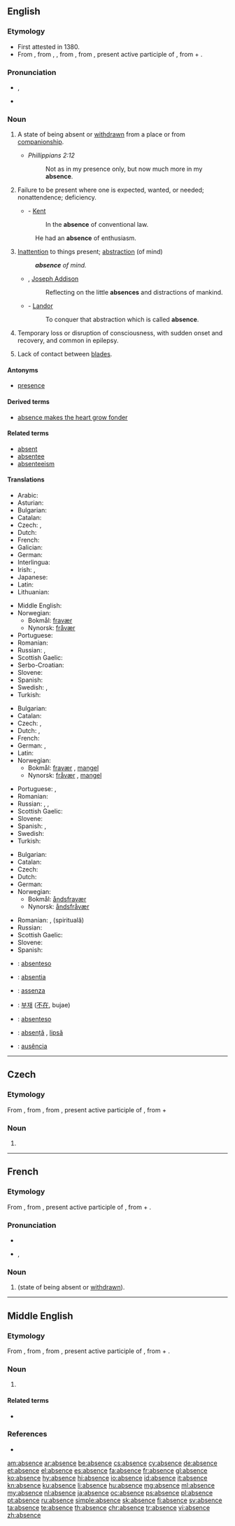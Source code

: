 ==English==

===Etymology===
* First attested in 1380.
* From {{etyl|enm}} {{term|absence|lang=enm}}, from {{etyl|fro}} {{term|absence|lang=fro}}, {{term|ausence|lang=fro}}, from {{etyl|la}} {{term|absentia|lang=la}}, from {{term|absens|absēns|absent|lang=la}}, present active participle of {{term|absum||I am away or absent|lang=la}}, from {{term|ab||from, away from|lang=la}} + {{term|sum||I am|lang=la}}.

===Pronunciation===
* {{a|US}} {{IPA|/ˈæb.səns/|/ˈæb.sənts/}}, {{X-SAMPA|/"{bs@ns/|/"{bs@nts/}}
* {{audio|en-us-absence.ogg|Audio (US)}}

===Noun===
{{en-noun|-|s}}

# A state of being absent or [[withdrawn]] from a place or from [[companionship]].
#* {{rfdate}} ''Phillippians 2:12''
#*: Not as in my presence only, but now much more in my '''absence'''.
# Failure to be present where one is expected, wanted, or needed; nonattendence; deficiency.
#* {{rfdate}} - [[Kent]]
#*: In the '''absence''' of conventional law.
#: He had an '''absence''' of enthusiasm.
# [[inattention|Inattention]] to things present; [[abstraction]] (of mind)
#: '''''absence''' of mind.''
#* {{rfdate}}, [[w:Joseph Addison|Joseph Addison]]
#*: Reflecting on the little '''absences''' and distractions of mankind.
#* {{rfdate}} - [[Landor]]
#*: To conquer that abstraction which is called '''absence'''.
# {{medical}} Temporary loss or disruption of consciousness, with sudden onset and recovery, and common in epilepsy.
# {{fencing}} Lack of contact between [[blade]]s.

====Antonyms====
{{checksyns}}
* [[presence]]

====Derived terms====
* [[absence makes the heart grow fonder]]

====Related terms====
* [[absent]]
* [[absentee]]
* [[absenteeism]]

====Translations====
{{trans-top|state of being absent}}
* Arabic: {{t-|ar|غياب|tr=ğiyāb|m}}
* Asturian: {{t-|ast|ausencia|f}}
* Bulgarian: {{t+|bg|отсъствие}}
* Catalan: {{t+|ca|absència|f}}
* Czech: {{t-|cs|nepřítomnost|f}}, {{t+|cs|absence|f}}
* Dutch: {{t+|nl|afwezigheid|f}}
* French: {{t+|fr|absence|f}}
* Galician: {{t+|gl|ausencia|f}}
* German: {{t+|de|Abwesenheit|f}}
* Interlingua: {{t-|ia|absentia}}
* Irish: {{t-|ga|neamhláithreacht|f}}, {{t-|ga|asláithreacht|f}}
* Japanese: {{t+|ja|欠席|tr=kesseki}}
* Latin: {{t-|la|absentia|f}}
* Lithuanian: {{t-|lt|nebuvimas|m}}
{{trans-mid}}
* Middle English: {{tø|enm|absence}}
* Norwegian:
** Bokmål: [[fravær]] {{n}}
** Nynorsk: [[fråvær]] {{n}}
* Portuguese: {{t+|pt|ausência|f}}
* Romanian: {{t-|ro|absență|f}}
* Russian: {{t+|ru|отсутствие|n|tr=otsútstvije}}, {{t+|ru|отлучка|f|tr=otlúčka}}
* Scottish Gaelic: {{t-|gd|neo-làthaireachd|f}}
* Serbo-Croatian: {{t-|sh|odsustvo|n}}
* Slovene: {{t-|sl|odsotnost|f}}
* Spanish: {{t+|es|ausencia|f}}
* Swedish: {{t+|sv|frånvaro|c}}, {{t+|sv|bortavaro|c}}
* Turkish: {{t+|tr|yokluk}}
{{trans-bottom}}

{{trans-top|want; lack; destitution; withdrawal}}
* Bulgarian: {{t+|bg|липса}}
* Catalan: {{t+|ca|absència|f}}
* Czech: {{t-|cs|nepřítomnost|f}}, {{t+|cs|absence|f}}
* Dutch: {{t+|nl|afwezigheid|f}},  {{t+|nl|ontbreken|n}}
* French: {{t+|fr|absence|f}}
* German: {{t+|de|Abwesenheit|f}}, {{t+|de|Fehlen|n}}
* Latin: {{t-|la|absentia|f}}
* Norwegian:
** Bokmål: [[fravær]] {{n}}, [[mangel]] {{m}}
** Nynorsk: [[fråvær]] {{n}}, [[mangel]] {{m}}
{{trans-mid}}
* Portuguese: {{t+|pt|ausência|f}}, {{t+|pt|falta|f}}
* Romanian: {{t-|ro|absență|f}}
* Russian: {{t+|ru|отсутствие|n|tr=otsútstvije}}, {{t+|ru|нехватка|f|tr=nexvátka}}, {{t+|ru|недостаток|m|tr=nedostátok}}
* Scottish Gaelic: {{t-|gd|easbhaidh|f}}
* Slovene: {{t-|sl|odsotnost|f}}
* Spanish: {{t+|es|ausencia|f}}, {{t+|es|falta|f}}
* Swedish: {{t+|sv|frånvaro|c}}
* Turkish: {{t+|tr|yokluk}}
{{trans-bottom}}

{{trans-top|inattention to things present}}
* Bulgarian: {{t+|bg|отсъствие}}
* Catalan: {{t+|ca|absència|f}}
* Czech: {{t-|cs|nepřítomnost|f}}
* Dutch: {{t-|nl|verstrooidheid|f}}
* German: {{t+|de|Abwesenheit|f}}
* Norwegian:
** Bokmål: [[åndsfravær]] {{n}} {{qualifier|absence of mind}}
** Nynorsk: [[åndsfråvær]] {{n}} {{qualifier|absence of mind}}
{{trans-mid}}
* Romanian: {{t-|ro|neatenție|f}}, (spirituală) {{t-|ro|absență|f}}
* Russian: {{t+|ru|рассеянность|f|tr=rasséjannost'}}
* Scottish Gaelic: {{t-|gd|dearmad-inntinne|m}}
* Slovene: {{t-|sl|odsotnost|f}}
* Spanish: {{t+|es|ausencia|f}}
{{trans-bottom}}

{{checktrans-top}}
* {{ttbc|io}}: [[absenteso]]
* {{ttbc|ia}}: [[absentia]]
* {{ttbc|it}}: [[assenza]] {{f}}
* {{ttbc|ko}}: [[부재]] ([[不在]], bujae)
* {{ttbc|nov}}: [[absenteso]]
* {{ttbc|ro}}: [[absență]] {{f}}, [[lipsă]] {{f}}
* {{ttbc|pt}}: [[ausência]] {{f}}
{{trans-bottom}}

----

==Czech==

===Etymology===
From {{etyl|fr|cs}} {{term|absence|lang=fr}}, from {{etyl|la|cs}} {{term|absentia}}, from {{term|absens|absēns|absent|lang=la}}, present active participle of {{term|absum||I am away or absent|lang=la}}, from {{term|ab||of, by, from|lang=la}} + {{term|sum||I am|lang=la}}

===Noun===
{{cs-noun|g=f}}

# {{l|en|absence}}

----

==French==

===Etymology===
From {{etyl|la|fr}} {{term|absentia}}, from {{term|absens|absēns|absent|lang=la}}, present active participle of {{term|absum||I am away or absent|lang=la}}, from {{term|ab||of, by, from|lang=la}} + {{term|sum||I am|lang=la}}.

===Pronunciation===
* {{audio|Fr-absence.ogg|audio}}
* {{IPA|/ap.sɑ̃s/|lang=fr}}, {{X-SAMPA|/ap.sA~s/}}

===Noun===
{{fr-noun|f}}

# {{l|en|absence}} (state of being absent or [[withdrawn]]).

----

==Middle English==

===Etymology===
From {{etyl|fro|enm}} {{term|absent|lang=fro}}, from {{etyl|la|enm}} {{term|absentia|lang=la}}, from {{term|absens|absēns|absent|lang=la}}, present active participle of {{term|absum||I am away or absent|lang=la}}, from {{term|ab||of, by, from|lang=la}} + {{term|sum||I am|lang=la}}.

===Noun===
{{enm-noun}}

# {{l|en|absent}}{{attention|enm|adjective or verb cannt be noun}}

====Related terms====
* {{l|enm|absent}}

===References===
* {{reference-book |title=A Dictionary of Middle English |last=Stratmann |first=Francis Henry |coauthors=Henry Bradley |year=1954 |origyear=First published 1891 |publisher=Oxford University Press |location=London |page=3 |url=http://books.google.com/books?id=xIsYAAAAIAAJ&dq=Middle%20English%20dictionary&as_brr=1&pg=PA3#v=onepage&q=&f=false}}

[[am:absence]]
[[ar:absence]]
[[be:absence]]
[[cs:absence]]
[[cy:absence]]
[[de:absence]]
[[et:absence]]
[[el:absence]]
[[es:absence]]
[[fa:absence]]
[[fr:absence]]
[[gl:absence]]
[[ko:absence]]
[[hy:absence]]
[[hi:absence]]
[[io:absence]]
[[id:absence]]
[[it:absence]]
[[kn:absence]]
[[ku:absence]]
[[li:absence]]
[[hu:absence]]
[[mg:absence]]
[[ml:absence]]
[[my:absence]]
[[nl:absence]]
[[ja:absence]]
[[oc:absence]]
[[ps:absence]]
[[pl:absence]]
[[pt:absence]]
[[ru:absence]]
[[simple:absence]]
[[sk:absence]]
[[fi:absence]]
[[sv:absence]]
[[ta:absence]]
[[te:absence]]
[[th:absence]]
[[chr:absence]]
[[tr:absence]]
[[vi:absence]]
[[zh:absence]]